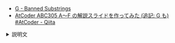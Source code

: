 
<Meta title="ABC305/ABC305-G" />
<Slide src={Png1} layout="fullscreen" />
<Slide src={Png2} layout="fullscreen" />

- [G \- Banned Substrings](https://atcoder.jp/contests/abc305/tasks/abc305_g)
- [AtCoder ABC305 A～F の解説スライドを作ってみた \(追記: G も\) \#AtCoder \- Qiita](https://qiita.com/hossie/items/bb08bf6abe92b2f85269)

<details>
<summary>説明文</summary>

- ABC305 G - Banned Substrings

</details>
